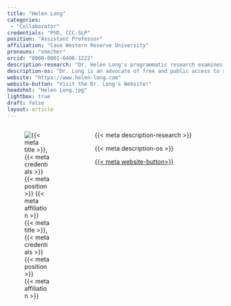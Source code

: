 ```yaml
---
title: "Helen Long"
categories:
 - "Collaborator"
credentials: "PhD, CCC-SLP"
position: "Assistant Professor"
affiliation: "Case Western Reserve University"
pronouns: "she/her"
orcid: "0000-0001-6406-1222"
description-research: "Dr. Helen Long's programmatic research examines early communication development in children with cerebral palsy to advance early identification and intervention of speech, language and communication impairments in this population."
description-os: "Dr. Long is an advocate of free and public access to scientific manuscripts for clinicians and scientists, and is dedicated to advancing knowledge on how to share and access research."
website: "https://www.helen-long.com"
website-button: "Visit the Dr. Long's Website!"
headshot: "Helen Long.jpg"
lightbox: true
draft: false
layout: article
---
```


:::::: columns
::: {.column width="30%"}
![{{< meta title >}}, {{< meta credentials >}}<br>{{< meta position >}}<br>{{< meta affiliation >}}]({{< meta headshot >}})
:::

::: {.column width="5%"}
:::

::: {.column width="65%"}
{{< meta description-research >}}

{{< meta description-os >}}

[{{< meta website-button>}}]({{< meta website >}}){.btn .btn-outline-primary .btn role="button" data-toggle="button"}\
\
:::
::::::
